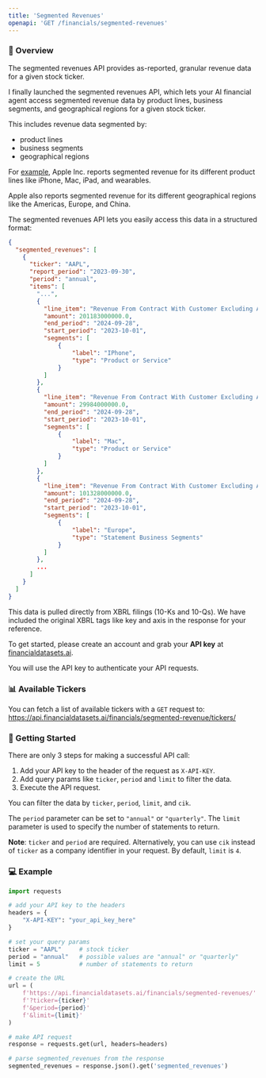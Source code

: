 ```yaml
---
title: 'Segmented Revenues'
openapi: 'GET /financials/segmented-revenues'
---
```


### 👋  Overview
The segmented revenues API provides as-reported, granular revenue data for a given stock ticker.

I finally launched the segmented revenues API, which lets your AI financial agent access segmented revenue data by product lines, business segments, and geographical regions for a given stock ticker.

This includes revenue data segmented by:
- product lines
- business segments
- geographical regions

For [example](https://api.financialdatasets.ai/financials/segmented-revenues/?ticker=AAPL&limit=1&period=annual), Apple Inc. reports segmented revenue for its different product lines like iPhone, Mac, iPad, and wearables.

Apple also reports segmented revenue for its different geographical regions like the Americas, Europe, and China.

The segmented revenues API lets you easily access this data in a structured format:
```json
{
  "segmented_revenues": [
    {
      "ticker": "AAPL",
      "report_period": "2023-09-30",
      "period": "annual",
      "items": [
        "...",
        {
          "line_item": "Revenue From Contract With Customer Excluding Assessed Tax",
          "amount": 201183000000.0,
          "end_period": "2024-09-28",
          "start_period": "2023-10-01",
          "segments": [
              {
                  "label": "IPhone",
                  "type": "Product or Service"
              }
          ]
        },
        {
          "line_item": "Revenue From Contract With Customer Excluding Assessed Tax",
          "amount": 29984000000.0,
          "end_period": "2024-09-28",
          "start_period": "2023-10-01",
          "segments": [
              {
                  "label": "Mac",
                  "type": "Product or Service"
              }
          ]
        },
        {
          "line_item": "Revenue From Contract With Customer Excluding Assessed Tax",
          "amount": 101328000000.0,
          "end_period": "2024-09-28",
          "start_period": "2023-10-01",
          "segments": [
              {
                  "label": "Europe",
                  "type": "Statement Business Segments"
              }
          ]
        },
        ...
      ]
    }
  ]
}
```

This data is pulled directly from XBRL filings (10-Ks and 10-Qs).  We have included the original XBRL tags like key and axis in the response for your reference.

To get started, please create an account and grab your <b>API key</b> at [financialdatasets.ai](https://financialdatasets.ai).

You will use the API key to authenticate your API requests.

### 📊 Available Tickers
You can fetch a list of available tickers with a `GET` request to:
https://api.financialdatasets.ai/financials/segmented-revenue/tickers/

###  🚀  Getting Started
There are only 3 steps for making a successful API call:
1. Add your API key to the header of the request as `X-API-KEY`.
2. Add query params like `ticker`, `period` and `limit` to filter the data.
3. Execute the API request.

You can filter the data by `ticker`, `period`, `limit`, and `cik`.

The `period` parameter can be set to `"annual"` or `"quarterly"`. The `limit` parameter is used to specify the number of statements to return.

**Note**: `ticker` and `period` are required. Alternatively, you can use `cik` instead of `ticker` as a company identifier in your request.  By default, `limit` is `4`.

### 💻  Example
```python Segmented Revenues
import requests

# add your API key to the headers
headers = {
    "X-API-KEY": "your_api_key_here"
}

# set your query params
ticker = "AAPL"     # stock ticker
period = "annual"   # possible values are "annual" or "quarterly"
limit = 5           # number of statements to return

# create the URL
url = (
    f'https://api.financialdatasets.ai/financials/segmented-revenues/'
    f'?ticker={ticker}'
    f'&period={period}'
    f'&limit={limit}'
)

# make API request
response = requests.get(url, headers=headers)

# parse segmented_revenues from the response
segmented_revenues = response.json().get('segmented_revenues')
```
